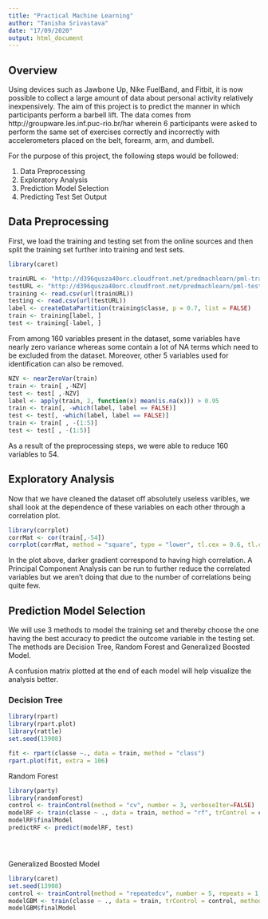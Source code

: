 ---
title: "Practical Machine Learning"
author: "Tanisha Srivastava"
date: "17/09/2020"
output: html_document
---
## Overview

Using devices such as Jawbone Up, Nike FuelBand, and Fitbit, it is now possible to collect a large amount of data about personal activity relatively inexpensively. The aim of this project is to predict the manner in which participants perform a barbell lift. The data comes from http://groupware.les.inf.puc-rio.br/har wherein 6 participants were asked to perform the same set of exercises correctly and incorrectly with accelerometers placed on the belt, forearm, arm, and dumbell.  

For the purpose of this project, the following steps would be followed:

1. Data Preprocessing
2. Exploratory Analysis
3. Prediction Model Selection
4. Predicting Test Set Output

## Data Preprocessing 

First, we load the training and testing set from the online sources and then split the training set further into training and test sets. 

```{r DataLoading, message = FALSE}
library(caret)

trainURL <- "http://d396qusza40orc.cloudfront.net/predmachlearn/pml-training.csv"
testURL <- "http://d396qusza40orc.cloudfront.net/predmachlearn/pml-testing.csv"
training <- read.csv(url(trainURL))
testing <- read.csv(url(testURL))
label <- createDataPartition(training$classe, p = 0.7, list = FALSE)
train <- training[label, ]
test <- training[-label, ]
```

From among 160 variables present in the dataset, some variables have nearly zero variance whereas some contain a lot of NA terms which need to be excluded from the dataset. Moreover, other 5 variables used for identification can also be removed. 

```{r DataCleaning}
NZV <- nearZeroVar(train)
train <- train[ ,-NZV]
test <- test[ ,-NZV]
label <- apply(train, 2, function(x) mean(is.na(x))) > 0.95
train <- train[, -which(label, label == FALSE)]
test <- test[, -which(label, label == FALSE)]
train <- train[ , -(1:5)]
test <- test[ , -(1:5)]
```

As a result of the preprocessing steps, we were able to reduce 160 variables to 54.

## Exploratory Analysis

Now that we have cleaned the dataset off absolutely useless varibles, we shall look at the dependence of these variables on each other through a correlation plot. 

```{r CorrelationPlot, fig.width=12, fig.height=8}
library(corrplot)
corrMat <- cor(train[,-54])
corrplot(corrMat, method = "square", type = "lower", tl.cex = 0.6, tl.col = rgb(0,0,0))
```

In the plot above, darker gradient correspond to having high correlation. A Principal Component Analysis can be run to further reduce the correlated variables but we aren't doing that due to the number of correlations being quite few.

## Prediction Model Selection

We will use 3 methods to model the training set and thereby choose the one having the best accuracy to predict the outcome variable in the testing set. The methods are Decision Tree, Random Forest and Generalized Boosted Model.

A confusion matrix plotted at the end of each model will help visualize the analysis better.

### Decision Tree

```{r DecisionTree, message = FALSE, warning = FALSE, fig.width=20, fig.height=10}
library(rpart)
library(rpart.plot)
library(rattle)
set.seed(13908)
```
```{r}
fit <- rpart(classe ~., data = train, method = "class")
rpart.plot(fit, extra = 106)
```
Random Forest


```{r}
library(party)
library(randomForest)
control <- trainControl(method = "cv", number = 3, verboseIter=FALSE)
modelRF <- train(classe ~ ., data = train, method = "rf", trControl = control)
modelRF$finalModel
predictRF <- predict(modelRF, test)





```
Generalized Boosted Model
```{r}

library(caret)
set.seed(13908)
control <- trainControl(method = "repeatedcv", number = 5, repeats = 1, verboseIter = FALSE)
modelGBM <- train(classe ~ ., data = train, trControl = control, method = "gbm", verbose = FALSE)
modelGBM$finalModel

```



